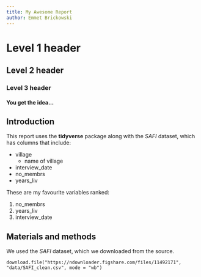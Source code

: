 ```yaml
---
title: My Awesome Report
author: Emmet Brickowski
---
```


# Level 1 header
## Level 2 header
### Level 3 header
#### You get the idea...

## Introduction

This report uses the **tidyverse** package along with the *SAFI*
dataset, which has columns that include:

- village
  + name of village
- interview_date
- no_membrs
- years_liv

These are my favourite variables ranked:

1. no_membrs
2. years_liv
3. interview_date

## Materials and methods

We used the *SAFI* dataset, which we downloaded from the source.

```
download.file("https://ndownloader.figshare.com/files/11492171", "data/SAFI_clean.csv", mode = "wb")
```